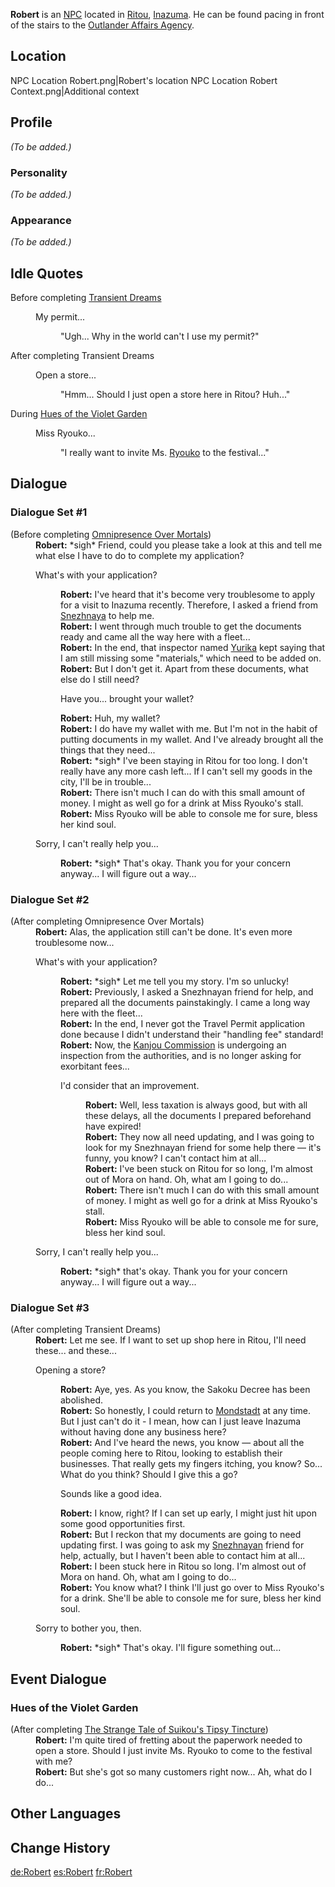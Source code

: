 {{Meta
<!-- REMOVE THIS TEMPLATE AFTER ADDING MISSING INFO -->
|missing_NPC_profile  = yes
}}
{{Character Infobox
|type             = NPC
|image            = NPC Robert.png
|region           = Inazuma
|title            = Merchant
}}
'''Robert''' is an [[NPC]] located in [[Ritou]], [[Inazuma]]. He can be found pacing in front of the stairs to the [[Outlander Affairs Agency]].

==Location==
<gallery>
NPC Location Robert.png|Robert's location
NPC Location Robert Context.png|Additional context
</gallery>

==Profile==
<!-- detailed story/lore information goes here -->
''(To be added.)''

===Personality===
''(To be added.)''

===Appearance===
''(To be added.)''

==Idle Quotes==
;Before completing [[Transient Dreams]]
{{Dialogue start}}
: {{DIcon|Idle}} My permit...
:: {{A|VO Robert 01.ogg}} "Ugh... Why in the world can't I use my permit?"
{{Dialogue end}}

;After completing Transient Dreams
{{Dialogue start}}
: {{DIcon|Idle}} Open a store...
:: {{A|VO Robert 02.ogg}} "Hmm... Should I just open a store here in Ritou? Huh..."
{{Dialogue end}}

;During [[Hues of the Violet Garden]]
{{Dialogue start}}
: {{DIcon|Idle}} Miss Ryouko...
:: {{A|VO Robert Irodori 01.ogg}} "I really want to invite Ms. [[Ryouko]] to the festival..."
{{Dialogue end}}

==Dialogue==
===Dialogue Set #1===
{{Dialogue start}}
;(Before completing [[Omnipresence Over Mortals]])
:'''Robert:''' *sigh* Friend, could you please take a look at this and tell me what else I have to do to complete my application?
:{{DIcon}} What's with your application?
::'''Robert:''' I've heard that it's become very troublesome to apply for a visit to Inazuma recently. Therefore, I asked a friend from [[Snezhnaya]] to help me.
::'''Robert:''' I went through much trouble to get the documents ready and came all the way here with a fleet...
::'''Robert:''' In the end, that inspector named [[Yurika]] kept saying that I am still missing some "materials," which need to be added on.
::'''Robert:''' But I don't get it. Apart from these documents, what else do I still need?
::{{DIcon}} Have you... brought your wallet?
::'''Robert:''' Huh, my wallet?
::'''Robert:''' I do have my wallet with me. But I'm not in the habit of putting documents in my wallet. And I've already brought all the things that they need...
::'''Robert:''' *sigh* I've been staying in Ritou for too long. I don't really have any more cash left... If I can't sell my goods in the city, I'll be in trouble...
::'''Robert:''' There isn't much I can do with this small amount of money. I might as well go for a drink at Miss Ryouko's stall.
::'''Robert:''' Miss Ryouko will be able to console me for sure, bless her kind soul.
:{{DIcon}} Sorry, I can't really help you...
::'''Robert:''' *sigh* That's okay. Thank you for your concern anyway... I will figure out a way...
{{Dialogue end}}

===Dialogue Set #2===
{{Dialogue start}}
;(After completing Omnipresence Over Mortals)
:'''Robert:''' Alas, the application still can't be done. It's even more troublesome now...
:{{DIcon}} What's with your application?
::'''Robert:''' *sigh* Let me tell you my story. I'm so unlucky!
::'''Robert:''' Previously, I asked a Snezhnayan friend for help, and prepared all the documents painstakingly. I came a long way here with the fleet...
::'''Robert:''' In the end, I never got the Travel Permit application done because I didn't understand their "handling fee" standard!
::'''Robert:''' Now, the [[Kanjou Commission]] is undergoing an inspection from the authorities, and is no longer asking for exorbitant fees...
::{{DIcon}} I'd consider that an improvement.
:::'''Robert:''' Well, less taxation is always good, but with all these delays, all the documents I prepared beforehand have expired!
:::'''Robert:''' They now all need updating, and I was going to look for my Snezhnayan friend for some help there &mdash; it's funny, you know? I can't contact him at all...
:::'''Robert:''' I've been stuck on Ritou for so long, I'm almost out of Mora on hand. Oh, what am I going to do...
:::'''Robert:''' There isn't much I can do with this small amount of money. I might as well go for a drink at Miss Ryouko's stall.
:::'''Robert:''' Miss Ryouko will be able to console me for sure, bless her kind soul.
:{{DIcon}} Sorry, I can't really help you...
::'''Robert:''' *sigh* that's okay. Thank you for your concern anyway... I will figure out a way...
{{Dialogue end}}

===Dialogue Set #3===
{{Dialogue start}}
;(After completing Transient Dreams)
:'''Robert:''' Let me see. If I want to set up shop here in Ritou, I'll need these... and these...
:{{DIcon}} Opening a store?
::'''Robert:''' Aye, yes. As you know, the Sakoku Decree has been abolished.
::'''Robert:''' So honestly, I could return to [[Mondstadt]] at any time. But I just can't do it - I mean, how can I just leave Inazuma without having done any business here?
::'''Robert:''' And I've heard the news, you know &mdash; about all the people coming here to Ritou, looking to establish their businesses. That really gets my fingers itching, you know? So... What do you think? Should I give this a go?
::{{DIcon}} Sounds like a good idea.
::'''Robert:''' I know, right? If I can set up early, I might just hit upon some good opportunities first.
::'''Robert:''' But I reckon that my documents are going to need updating first. I was going to ask my [[Snezhnaya]]n friend for help, actually, but I haven't been able to contact him at all...
::'''Robert:''' I been stuck here in Ritou so long. I'm almost out of Mora on hand. Oh, what am I going to do...
::'''Robert:''' You know what? I think I'll just go over to Miss Ryouko's for a drink. She'll be able to console me for sure, bless her kind soul.
:{{DIcon}} Sorry to bother you, then.
::'''Robert:''' *sigh* That's okay. I'll figure something out...
{{Dialogue end}}

==Event Dialogue==
===Hues of the Violet Garden===
{{Dialogue start}}
;(After completing [[The Strange Tale of Suikou's Tipsy Tincture (Quest)|The Strange Tale of Suikou's Tipsy Tincture]])
:'''Robert:''' I'm quite tired of fretting about the paperwork needed to open a store. Should I just invite Ms. Ryouko to come to the festival with me?
:'''Robert:''' But she's got so many customers right now... Ah, what do I do...
{{Dialogue end}}

==Other Languages==
{{Other Languages
|default_hidden = 1
|en      = Robert
|zhs     = 罗伯特
|zhs_rm  = Luóbótè
|zht     = 羅伯特
|zht_rm  = Luóbótè
|ja      = ロベルト
|ja_rm   = Roberuto
|ko      = 로버트
|ko_rm   = Robeoteu
|es      = Robert
|fr      = Robert
|ru      = Роберт
|th      = Robert
|vi      = Robert
|de      = Robert
|id      = Robert
|pt      = Robert
|tr      = Robert
|it      = Robert
}}

==Change History==
{{Change History|2.0}}
<!--
==References==
{{Reflist}}-->

[[de:Robert]]
[[es:Robert]]
[[fr:Robert]]